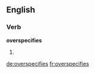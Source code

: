 ==English==

===Verb===
'''overspecifies'''

# {{en-third-person singular of|overspecify}}

[[de:overspecifies]]
[[fr:overspecifies]]